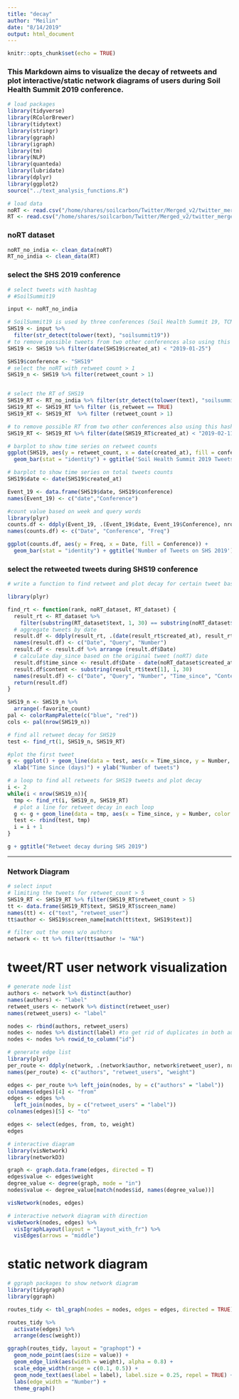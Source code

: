 ```yaml
---
title: "decay"
author: "Meilin"
date: "8/14/2019"
output: html_document
---
```


```r
knitr::opts_chunk$set(echo = TRUE)
```


### This Markdown aims to visualize the decay of retweets and plot interactive/static network diagrams of users during Soil Health Summit 2019 conference.

```r
# load packages
library(tidyverse)
library(RColorBrewer)
library(tidytext)
library(stringr)
library(ggraph)
library(igraph)
library(tm)
library(NLP)
library(quanteda)
library(lubridate)
library(dplyr)
library(ggplot2)
source("../text_analysis_functions.R")

# load data
noRT <- read.csv("/home/shares/soilcarbon/Twitter/Merged_v2/twitter_merged_noRT_v2.csv", stringsAsFactors = FALSE)
RT <- read.csv("/home/shares/soilcarbon/Twitter/Merged_v2/twitter_merged_v2.csv",stringsAsFactors = FALSE)
```


### noRT dataset
```r
noRT_no_india <- clean_data(noRT)
RT_no_india <- clean_data(RT)
```

### select the SHS 2019 conference
```r
# select tweets with hashtag
# #SoilSummit19

input <- noRT_no_india

# SoilSummit19 is used by three conferences (Soil Health Summit 19, TCM Soil Summit, Red River Soil Health Summit)
SHS19 <- input %>% 
  filter(str_detect(tolower(text), "soilsummit19"))
# to remove possible tweets from two other conferences also using this hashtag
SHS19 <- SHS19 %>% filter(date(SHS19$created_at) < "2019-01-25")

SHS19$conference <- "SHS19"
# select the noRT with retweet count > 1
SHS19_n <- SHS19 %>% filter(retweet_count > 1)


# select the RT of SHS19
SHS19_RT <- RT_no_india %>% filter(str_detect(tolower(text), "soilsummit19"))
SHS19_RT <- SHS19_RT %>% filter (is_retweet == TRUE)
SHS19_RT <- SHS19_RT  %>% filter (retweet_count > 1)

# to remove possible RT from two other conferences also using this hashtag
SHS19_RT <- SHS19_RT %>% filter(date(SHS19_RT$created_at) < "2019-02-11")
```

```r
# barplot to show time series on retweet counts
ggplot(SHS19, aes(y = retweet_count, x = date(created_at), fill = conference)) + 
  geom_bar(stat = "identity") + ggtitle('Soil Health Summit 2019 Tweets')
```

```r
# barplot to show time series on total tweets counts
SHS19$date <- date(SHS19$created_at)

Event_19 <- data.frame(SHS19$date, SHS19$conference)
names(Event_19) <- c("date","Conference")

#count value based on week and query words
library(plyr)
counts.df <- ddply(Event_19, .(Event_19$date, Event_19$Conference), nrow)
names(counts.df) <- c("Date", "Conference", "Freq")

ggplot(counts.df, aes(y = Freq, x = Date, fill = Conference)) + 
  geom_bar(stat = "identity") + ggtitle('Number of Tweets on SHS 2019')
```

### select the retweeted tweets during SHS19 conference

```r
# write a function to find retweet and plot decay for certain tweet based on retweet count rank

library(plyr)

find_rt <- function(rank, noRT_dataset, RT_dataset) {
  result_rt <- RT_dataset %>% 
    filter(substring(RT_dataset$text, 1, 30) == substring(noRT_dataset$text[rank], 1, 30))
  # aggregate tweets by date
  result.df <- ddply(result_rt, .(date(result_rt$created_at), result_rt$query), nrow)
  names(result.df) <- c("Date", "Query", "Number")
  result.df <- result.df %>% arrange (result.df$Date)
  # calculate day_since based on the original tweet (noRT) date
  result.df$time_since <- result.df$Date - date(noRT_dataset$created_at[rank])
  result.df$content <- substring(result_rt$text[1], 1, 30)
  names(result.df) <- c("Date", "Query", "Number", "Time_since", "Content")
  return(result.df)
}
```

```r
SHS19_n <- SHS19_n %>% 
  arrange(-favorite_count)
pal <- colorRampPalette(c("blue", "red"))
cols <- pal(nrow(SHS19_n))

# find all retweet decay for SHS19
test <- find_rt(1, SHS19_n, SHS19_RT)

#plot the first tweet
g <- ggplot() + geom_line(data = test, aes(x = Time_since, y = Number, color = Content), color = cols[1]) + xlim(0,3) + 
  xlab("Time Since (days)") + ylab("Number of tweets")

# a loop to find all retweets for SHS19 tweets and plot decay
i <- 2
while(i < nrow(SHS19_n)){
  tmp <- find_rt(i, SHS19_n, SHS19_RT)
  # plot a line for retweet decay in each loop 
  g <- g + geom_line(data = tmp, aes(x = Time_since, y = Number, color = Content), color = cols[i+1]) + xlim(0,3)
  test <- rbind(test, tmp)
  i = i + 1
}

g + ggtitle("Retweet decay during SHS 2019")
```



-------------------------------------------------------
### Network Diagram
```r
# select input
# limiting the tweets for retweet_count > 5
SHS19_RT <- SHS19_RT %>% filter(SHS19_RT$retweet_count > 5)
tt <- data.frame(SHS19_RT$text, SHS19_RT$screen_name)
names(tt) <- c("text", "retweet_user")
tt$author <- SHS19$screen_name[match(tt$text, SHS19$text)]

# filter out the ones w/o authors
network <- tt %>% filter(tt$author != "NA")
```

# tweet/RT user network visualization
```r
# generate node list
authors <- network %>% distinct(author) 
names(authors) <- "label"
retweet_users <- network %>% distinct(retweet_user) 
names(retweet_users) <- "label"

nodes <- rbind(authors, retweet_users)
nodes <- nodes %>% distinct(label) #to get rid of duplicates in both authors and retweet user
nodes <- nodes %>% rowid_to_column("id")

# generate edge list
library(plyr)
per_route <- ddply(network, .(network$author, network$retweet_user), nrow)
names(per_route) <- c("authors", "retweet_users", "weight")

edges <- per_route %>% left_join(nodes, by = c("authors" = "label"))
colnames(edges)[4] <- "from"
edges <- edges %>% 
  left_join(nodes, by = c("retweet_users" = "label"))
colnames(edges)[5] <- "to"

edges <- select(edges, from, to, weight)
edges
```

```r
# interactive diagram
library(visNetwork)
library(networkD3)

graph <- graph.data.frame(edges, directed = T)
edges$value <- edges$weight
degree_value <- degree(graph, mode = "in")
nodes$value <- degree_value[match(nodes$id, names(degree_value))]

visNetwork(nodes, edges)
```

```r
# interactive network diagram with direction
visNetwork(nodes, edges) %>% 
  visIgraphLayout(layout = "layout_with_fr") %>% 
  visEdges(arrows = "middle")
```

# static network diagram
```r
# ggraph packages to show network diagram
library(tidygraph)
library(ggraph)

routes_tidy <- tbl_graph(nodes = nodes, edges = edges, directed = TRUE)

routes_tidy %>% 
  activate(edges) %>% 
  arrange(desc(weight))

ggraph(routes_tidy, layout = "graphopt") + 
  geom_node_point(aes(size = value)) +
  geom_edge_link(aes(width = weight), alpha = 0.8) + 
  scale_edge_width(range = c(0.1, 0.5)) +
  geom_node_text(aes(label = label), label.size = 0.25, repel = TRUE) +
  labs(edge_width = "Number") +
  theme_graph()

```




